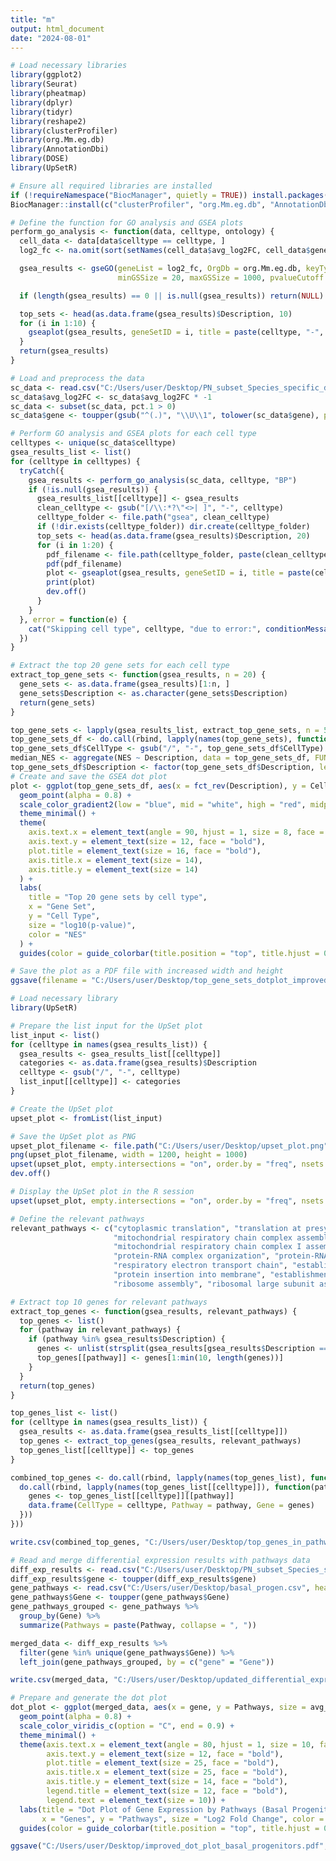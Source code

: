---
title: "m"
output: html_document
date: "2024-08-01"
---

```{r}
# Load necessary libraries
library(ggplot2)
library(Seurat)
library(pheatmap)
library(dplyr)
library(tidyr)
library(reshape2)
library(clusterProfiler)
library(org.Mm.eg.db)
library(AnnotationDbi)
library(DOSE)
library(UpSetR)

# Ensure all required libraries are installed
if (!requireNamespace("BiocManager", quietly = TRUE)) install.packages("BiocManager")
BiocManager::install(c("clusterProfiler", "org.Mm.eg.db", "AnnotationDbi", "DOSE"))

# Define the function for GO analysis and GSEA plots
perform_go_analysis <- function(data, celltype, ontology) {
  cell_data <- data[data$celltype == celltype, ]
  log2_fc <- na.omit(sort(setNames(cell_data$avg_log2FC, cell_data$gene), decreasing = TRUE))

  gsea_results <- gseGO(geneList = log2_fc, OrgDb = org.Mm.eg.db, keyType = "SYMBOL", ont = ontology,
                        minGSSize = 20, maxGSSize = 1000, pvalueCutoff = 0.05, pAdjustMethod = "BH", verbose = FALSE)

  if (length(gsea_results) == 0 || is.null(gsea_results)) return(NULL)

  top_sets <- head(as.data.frame(gsea_results)$Description, 10)
  for (i in 1:10) {
    gseaplot(gsea_results, geneSetID = i, title = paste(celltype, "-", top_sets[i]), legendPos = "bottomright")
  }
  return(gsea_results)
}

# Load and preprocess the data
sc_data <- read.csv("C:/Users/user/Desktop/PN_subset_Species_specific_differences_per_cluster.csv")
sc_data$avg_log2FC <- sc_data$avg_log2FC * -1
sc_data <- subset(sc_data, pct.1 > 0)
sc_data$gene <- toupper(gsub("^(.)", "\\U\\1", tolower(sc_data$gene), perl = TRUE))

# Perform GO analysis and GSEA plots for each cell type
celltypes <- unique(sc_data$celltype)
gsea_results_list <- list()
for (celltype in celltypes) {
  tryCatch({
    gsea_results <- perform_go_analysis(sc_data, celltype, "BP")
    if (!is.null(gsea_results)) {
      gsea_results_list[[celltype]] <- gsea_results
      clean_celltype <- gsub("[/\\:*?\"<>| ]", "-", celltype)
      celltype_folder <- file.path("gsea", clean_celltype)
      if (!dir.exists(celltype_folder)) dir.create(celltype_folder)
      top_sets <- head(as.data.frame(gsea_results)$Description, 20)
      for (i in 1:20) {
        pdf_filename <- file.path(celltype_folder, paste(clean_celltype, "- Rank", i, "- BP -", gsub("[/\\:*?\"<>| ]", "-", top_sets[i]), ".pdf", sep = ""))
        pdf(pdf_filename)
        plot <- gseaplot(gsea_results, geneSetID = i, title = paste(celltype, "- Rank", i, "- BP -", top_sets[i]), legendPos = "bottomright")
        print(plot)
        dev.off()
      }
    }
  }, error = function(e) {
    cat("Skipping cell type", celltype, "due to error:", conditionMessage(e), "\n")
  })
}

# Extract the top 20 gene sets for each cell type
extract_top_gene_sets <- function(gsea_results, n = 20) {
  gene_sets <- as.data.frame(gsea_results)[1:n, ]
  gene_sets$Description <- as.character(gene_sets$Description)
  return(gene_sets)
}

top_gene_sets <- lapply(gsea_results_list, extract_top_gene_sets, n = 50)
top_gene_sets_df <- do.call(rbind, lapply(names(top_gene_sets), function(x) data.frame(CellType = x, top_gene_sets[[x]])))
top_gene_sets_df$CellType <- gsub("/", "-", top_gene_sets_df$CellType)
median_NES <- aggregate(NES ~ Description, data = top_gene_sets_df, FUN = median)
top_gene_sets_df$Description <- factor(top_gene_sets_df$Description, levels = unique(median_NES$Description[order(median_NES$NES, decreasing = FALSE)]))
# Create and save the GSEA dot plot
plot <- ggplot(top_gene_sets_df, aes(x = fct_rev(Description), y = CellType, size = abs(-log10(p.adjust)), color = NES)) +
  geom_point(alpha = 0.8) +
  scale_color_gradient2(low = "blue", mid = "white", high = "red", midpoint = 0) +
  theme_minimal() +
  theme(
    axis.text.x = element_text(angle = 90, hjust = 1, size = 8, face = "bold"),  # Rotate x-axis labels and increase text size
    axis.text.y = element_text(size = 12, face = "bold"),                        # Increase y-axis label text size
    plot.title = element_text(size = 16, face = "bold"),                         # Increase plot title text size
    axis.title.x = element_text(size = 14),                                      # Increase x-axis title text size
    axis.title.y = element_text(size = 14)                                       # Increase y-axis title text size
  ) +
  labs(
    title = "Top 20 gene sets by cell type",
    x = "Gene Set",
    y = "Cell Type",
    size = "log10(p-value)",
    color = "NES"
  ) +
  guides(color = guide_colorbar(title.position = "top", title.hjust = 0.5))

# Save the plot as a PDF file with increased width and height
ggsave(filename = "C:/Users/user/Desktop/top_gene_sets_dotplot_improved.pdf", plot = plot, width = 30, height = 15)

# Load necessary library
library(UpSetR)

# Prepare the list input for the UpSet plot
list_input <- list()
for (celltype in names(gsea_results_list)) {
  gsea_results <- gsea_results_list[[celltype]]
  categories <- as.data.frame(gsea_results)$Description
  celltype <- gsub("/", "-", celltype)
  list_input[[celltype]] <- categories
}

# Create the UpSet plot
upset_plot <- fromList(list_input)

# Save the UpSet plot as PNG
upset_plot_filename <- file.path("C:/Users/user/Desktop/upset_plot.png")
png(upset_plot_filename, width = 1200, height = 1000)
upset(upset_plot, empty.intersections = "on", order.by = "freq", nsets = 14)
dev.off()

# Display the UpSet plot in the R session
upset(upset_plot, empty.intersections = "on", order.by = "freq", nsets = 14)

# Define the relevant pathways
relevant_pathways <- c("cytoplasmic translation", "translation at presynapse", "translation at postsynapse",
                       "mitochondrial respiratory chain complex assembly", "NADH dehydrogenase complex assembly",
                       "mitochondrial respiratory chain complex I assembly", "spliceosomal snRNP assembly", 
                       "protein-RNA complex organization", "protein-RNA complex assembly", 
                       "respiratory electron transport chain", "establishment of protein localization to mitochondrial membrane",
                       "protein insertion into membrane", "establishment of protein localization to mitochondrion", 
                       "ribosome assembly", "ribosomal large subunit assembly")

# Extract top 10 genes for relevant pathways
extract_top_genes <- function(gsea_results, relevant_pathways) {
  top_genes <- list()
  for (pathway in relevant_pathways) {
    if (pathway %in% gsea_results$Description) {
      genes <- unlist(strsplit(gsea_results[gsea_results$Description == pathway, "core_enrichment"], "/"))
      top_genes[[pathway]] <- genes[1:min(10, length(genes))]
    }
  }
  return(top_genes)
}

top_genes_list <- list()
for (celltype in names(gsea_results_list)) {
  gsea_results <- as.data.frame(gsea_results_list[[celltype]])
  top_genes <- extract_top_genes(gsea_results, relevant_pathways)
  top_genes_list[[celltype]] <- top_genes
}

combined_top_genes <- do.call(rbind, lapply(names(top_genes_list), function(celltype) {
  do.call(rbind, lapply(names(top_genes_list[[celltype]]), function(pathway) {
    genes <- top_genes_list[[celltype]][[pathway]]
    data.frame(CellType = celltype, Pathway = pathway, Gene = genes)
  }))
}))

write.csv(combined_top_genes, "C:/Users/user/Desktop/top_genes_in_pathways.csv", row.names = FALSE)

# Read and merge differential expression results with pathways data
diff_exp_results <- read.csv("C:/Users/user/Desktop/PN_subset_Species_specific_differences_per_cluster.csv")
diff_exp_results$gene <- toupper(diff_exp_results$gene)
gene_pathways <- read.csv("C:/Users/user/Desktop/basal_progen.csv", header = FALSE, col.names = c("Pathway", "Gene"))
gene_pathways$Gene <- toupper(gene_pathways$Gene)
gene_pathways_grouped <- gene_pathways %>%
  group_by(Gene) %>%
  summarize(Pathways = paste(Pathway, collapse = ", "))

merged_data <- diff_exp_results %>%
  filter(gene %in% unique(gene_pathways$Gene)) %>%
  left_join(gene_pathways_grouped, by = c("gene" = "Gene"))

write.csv(merged_data, "C:/Users/user/Desktop/updated_differential_expression_with_pathways.csv", row.names = FALSE)

# Prepare and generate the dot plot
dot_plot <- ggplot(merged_data, aes(x = gene, y = Pathways, size = avg_log2FC, color = pct.1)) +
  geom_point(alpha = 0.8) +
  scale_color_viridis_c(option = "C", end = 0.9) +
  theme_minimal() +
  theme(axis.text.x = element_text(angle = 80, hjust = 1, size = 10, face = "bold"),
        axis.text.y = element_text(size = 12, face = "bold"),
        plot.title = element_text(size = 25, face = "bold"),
        axis.title.x = element_text(size = 25, face = "bold"),
        axis.title.y = element_text(size = 14, face = "bold"),
        legend.title = element_text(size = 12, face = "bold"),
        legend.text = element_text(size = 10)) +
  labs(title = "Dot Plot of Gene Expression by Pathways (Basal Progenitors' Metabolism and Translation)",
       x = "Genes", y = "Pathways", size = "Log2 Fold Change", color = "Percentage") +
  guides(color = guide_colorbar(title.position = "top", title.hjust = 0.5))

ggsave("C:/Users/user/Desktop/improved_dot_plot_basal_progenitors.pdf", plot = dot_plot, width = 25, height = 20)

```

